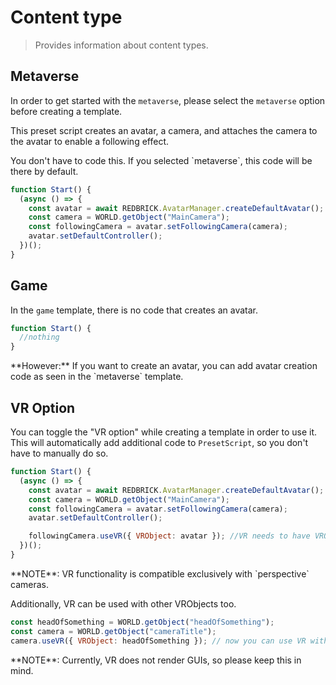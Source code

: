 
# Content type

> Provides information about content types.

## Metaverse

In order to get started with the `metaverse`, please select the `metaverse` option before creating a template.

This preset script creates an avatar, a camera, and attaches the camera to the avatar to enable a following effect.

<Callout type="warning" emoji="⚠️">
  You don't have to code this. If you selected `metaverse`, this code will be
  there by default.
</Callout>

```js showLineNumbers copy filename="PresetScript" {2-7}
function Start() {
  (async () => {
    const avatar = await REDBRICK.AvatarManager.createDefaultAvatar();
    const camera = WORLD.getObject("MainCamera");
    const followingCamera = avatar.setFollowingCamera(camera);
    avatar.setDefaultController();
  })();
}
```

## Game

In the `game` template, there is no code that creates an avatar.

```js showLineNumbers copy filename="PresetScript" {2}
function Start() {
  //nothing
}
```

<Callout type="info" emoji="ℹ️">
  **However:** If you want to create an avatar, you can add avatar creation code
  as seen in the `metaverse` template.
</Callout>

## VR Option

You can toggle the "VR option" while creating a template in order to use it. This will automatically add additional code to `PresetScript`, so you don't have to manually do so.

```js showLineNumbers copy filename="PresetScript" {8}
function Start() {
  (async () => {
    const avatar = await REDBRICK.AvatarManager.createDefaultAvatar();
    const camera = WORLD.getObject("MainCamera");
    const followingCamera = avatar.setFollowingCamera(camera);
    avatar.setDefaultController();

    followingCamera.useVR({ VRObject: avatar }); //VR needs to have VRObject
  })();
}
```

<Callout type="warning" emoji="⚠️">
  **NOTE**: VR functionality is compatible exclusively with `perspective`
  cameras.
</Callout>

Additionally, VR can be used with other VRObjects too.

```js showLineNumbers copy filename="VRObject" {3}
const headOfSomething = WORLD.getObject("headOfSomething");
const camera = WORLD.getObject("cameraTitle");
camera.useVR({ VRObject: headOfSomething }); // now you can use VR without an avatar
```

<Callout type="warning" emoji="⚠️">
  **NOTE**: Currently, VR does not render GUIs, so please keep this in mind.
</Callout>
